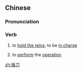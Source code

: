 ==Chinese==
{{zh-forms}}

===Pronunciation===
{{zh-pron
|m=cāodāo
|c=cou1 dou1
|cat=v
}}

===Verb===
{{zh-verb}}

# to [[hold the reins]]; to be [[in charge]]
# {{lb|zh|surgery|of a person}} to [[perform]] the [[operation]]

[[zh:操刀]]